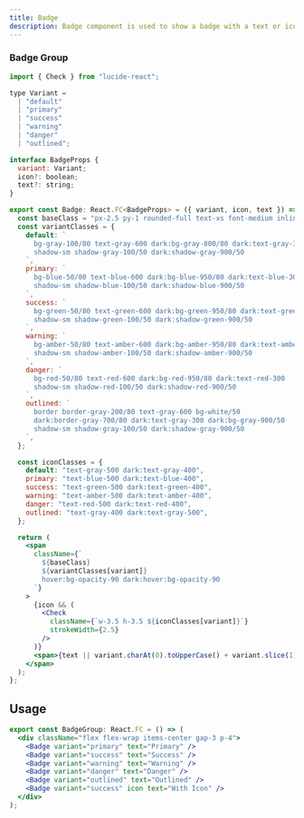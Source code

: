 ```yaml
---
title: Badge
description: Badge component is used to show a badge with a text or icon.
---
```


### Badge Group
<Preview>
<BadgeGroup />
</Preview>

```jsx showLineNumbers
import { Check } from "lucide-react";

type Variant =
  | "default"
  | "primary"
  | "success"
  | "warning"
  | "danger"
  | "outlined";

interface BadgeProps {
  variant: Variant;
  icon?: boolean;
  text?: string;
}

export const Badge: React.FC<BadgeProps> = ({ variant, icon, text }) => {
  const baseClass = "px-2.5 py-1 rounded-full text-xs font-medium inline-flex items-center gap-1.5 transition-colors duration-200";
  const variantClasses = {
    default: `
      bg-gray-100/80 text-gray-600 dark:bg-gray-800/80 dark:text-gray-300
      shadow-sm shadow-gray-100/50 dark:shadow-gray-900/50
    `,
    primary: `
      bg-blue-50/80 text-blue-600 dark:bg-blue-950/80 dark:text-blue-300
      shadow-sm shadow-blue-100/50 dark:shadow-blue-900/50
    `,
    success: `
      bg-green-50/80 text-green-600 dark:bg-green-950/80 dark:text-green-300
      shadow-sm shadow-green-100/50 dark:shadow-green-900/50
    `,
    warning: `
      bg-amber-50/80 text-amber-600 dark:bg-amber-950/80 dark:text-amber-300
      shadow-sm shadow-amber-100/50 dark:shadow-amber-900/50
    `,
    danger: `
      bg-red-50/80 text-red-600 dark:bg-red-950/80 dark:text-red-300
      shadow-sm shadow-red-100/50 dark:shadow-red-900/50
    `,
    outlined: `
      border border-gray-200/80 text-gray-600 bg-white/50
      dark:border-gray-700/80 dark:text-gray-300 dark:bg-gray-900/50
      shadow-sm shadow-gray-100/50 dark:shadow-gray-900/50
    `,
  };

  const iconClasses = {
    default: "text-gray-500 dark:text-gray-400",
    primary: "text-blue-500 dark:text-blue-400",
    success: "text-green-500 dark:text-green-400",
    warning: "text-amber-500 dark:text-amber-400",
    danger: "text-red-500 dark:text-red-400",
    outlined: "text-gray-400 dark:text-gray-500",
  };

  return (
    <span
      className={`
        ${baseClass} 
        ${variantClasses[variant]}
        hover:bg-opacity-90 dark:hover:bg-opacity-90
      `}
    >
      {icon && (
        <Check
          className={`w-3.5 h-3.5 ${iconClasses[variant]}`}
          strokeWidth={2.5}
        />
      )}
      <span>{text || variant.charAt(0).toUpperCase() + variant.slice(1)}</span>
    </span>
  );
};
```

## Usage
    
```jsx
export const BadgeGroup: React.FC = () => (
  <div className="flex flex-wrap items-center gap-3 p-4">
    <Badge variant="primary" text="Primary" />
    <Badge variant="success" text="Success" />
    <Badge variant="warning" text="Warning" />
    <Badge variant="danger" text="Danger" />
    <Badge variant="outlined" text="Outlined" />
    <Badge variant="success" icon text="With Icon" />
  </div>
);
```